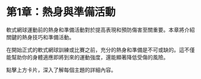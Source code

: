 
# 第1章：熱身與準備活動

軟式網球運動前的熱身和準備活動對於提高表現和預防傷害至關重要。本章將介紹關鍵的熱身技巧和準備活動。

<Cards>
  <Card 
    title="熱身的重要性" 
    href="/Chapter1-WarmUpAndPreparation/WarmUpImportance"
  />
  <Card 
    title="協調性與柔韌性訓練" 
    href="/Chapter1-WarmUpAndPreparation/CoordinationAndFlexibility"
  />
</Cards>

在開始正式的軟式網球訓練或比賽之前，充分的熱身和準備是不可或缺的。這不僅能幫助你的身體適應即將到來的運動強度，還能顯著降低受傷的風險。

點擊上方卡片，深入了解每個主題的詳細內容。